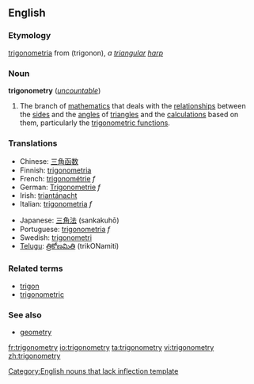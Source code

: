 ==English==

===Etymology===
{{L.}} [[trigonometria]] from {{Gr.}} (trigonon), ''a [[triangular]] [[harp]]''

===Noun===
{{wikipedia}}
'''trigonometry''' (''[[uncountable]]'')

# {{mathematics}} The branch of [[mathematics]] that deals with the [[relationship]]s between the [[side]]s and the [[angle]]s of [[triangle]]s and the [[calculation]]s based on them, particularly the [[trigonometric function]]s.

===Translations===
{{top}}
*Chinese: [[三角函数]]
*Finnish: [[trigonometria]]
*French: [[trigonométrie]] ''f''
*German: [[Trigonometrie]] ''f''
*Irish: [[triantánacht]]
*Italian: [[trigonometria]] ''f''
{{mid}}
*Japanese: [[三角法]] (sankakuhō)
*Portuguese: [[trigonometria]] ''f''
*Swedish: [[trigonometri]] {{c}}
*[[Telugu]]: [[త్రికోణమితి]] (trikONamiti)
{{bottom}}

===Related terms===
*[[trigon]]
*[[trigonometric]]

===See also===
*[[geometry]]

[[Category:English nouns that lack inflection template]]

[[fr:trigonometry]]
[[io:trigonometry]]
[[ta:trigonometry]]
[[vi:trigonometry]]
[[zh:trigonometry]]